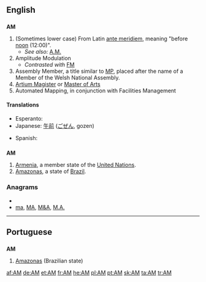 {{wikipedia|AM}}
{{also|Appendix:Variations of "am"}}
==English==

==={{initialism}}===
'''AM'''

# (Sometimes lower case) From Latin [[ante meridiem]], meaning "before [[noon]] (12:00)".
#* ''See also:'' [[A.M.]]
# Amplitude Modulation
#* ''Contrasted with'' [[FM]]
# Assembly Member, a title similar to [[MP]], placed after the name of a Member of the Welsh National Assembly.
# [[Artium Magister]] or [[Master of Arts]]
# Automated Mapping, in conjunction with Facilities Management 

====Translations====
{{trans-top|before noon}}
* Esperanto: {{t|eo|a.t.m.}}
* Japanese: [[午前]] ([[ごぜん]], gozen)
{{trans-mid}}
* Spanish: {{t|es|AM}}
{{trans-bottom}}

==={{abbreviation}}===
'''AM'''

# [[Armenia]], a member state of the [[United Nations]].
# [[Amazonas]], a state of [[Brazil]].

===Anagrams===
* {{alphagram|am}}
* [[ma#English|ma]], [[MA#English|MA]], [[M&A#English|M&A]], [[M.A.#English|M.A.]]


----

==Portuguese==

==={{abbreviation|pt}}===
'''AM'''

# [[Amazonas]] (Brazilian state)

[[af:AM]]
[[de:AM]]
[[et:AM]]
[[fr:AM]]
[[he:AM]]
[[pl:AM]]
[[pt:AM]]
[[sk:AM]]
[[ta:AM]]
[[tr:AM]]